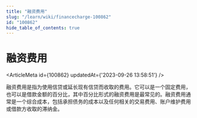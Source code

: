 ```yaml
---
title: "融资费用"
slug: "/learn/wiki/financecharge-100862"
id: "100862"
hide_table_of_contents: true
---
```



# 融资费用

<ArticleMeta id={100862} updatedAt={'2023-09-26 13:58:51'} />
<div className='border-solid border-b border-t-0 my-4 border-[var(--ifm-color-gray-300)]' />

融资费用是指为使用信贷或延长现有信贷而收取的费用。它可以是一个固定费用，也可以是借款金额的百分比，其中百分比形式的融资费用是最常见的。融资费用通常是一个综合成本，包括承担债务的成本以及任何相关的交易费用、账户维护费用或借款方收取的滞纳金。
